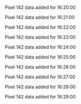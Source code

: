 Pixel 142 data added for 16:20:00

Pixel 142 data added for 16:21:00

Pixel 142 data added for 16:22:00

Pixel 142 data added for 16:23:00

Pixel 142 data added for 16:24:00

Pixel 142 data added for 16:25:00

Pixel 142 data added for 16:26:00

Pixel 142 data added for 16:27:00

Pixel 142 data added for 16:28:00

Pixel 142 data added for 16:29:00


